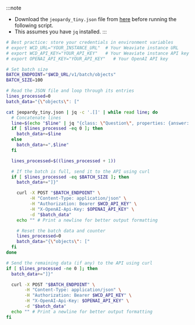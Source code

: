 

<Tabs groupId="languages">
<TabItem value="py" label="Python">

  <FilteredTextBlock
    text={PyCode}
    startMarker="# Import"
    endMarker="# END Import"
    language="py"
    title="quickstart_import.py"
  />

</TabItem>

<TabItem value="js" label="JS/TS">

<FilteredTextBlock
  text={TSCode}
  startMarker="// Import"
  endMarker="// END Import"
  language="ts"
  title="quickstart_import.ts"
/>

</TabItem>

<TabItem value="go" label="Go">
<FilteredTextBlock
  text={GoCode}
  startMarker="// Import"
  endMarker="// END Import"
  language="goraw"
  title="quickstart/2_2_import/main.go"
/>
</TabItem>

<TabItem value="java" label="Java">
<FilteredTextBlock
  text={JavaCode}
  startMarker="// START Import"
  endMarker="// END Import"
  language="javaraw"
  title="quickstart/Import.java"
/>
</TabItem>

<TabItem value="curl" label="Curl">

:::note
- Download the `jeopardy_tiny.json` file from [here](https://raw.githubusercontent.com/weaviate-tutorials/quickstart/main/data/jeopardy_tiny.json) before running the following script.
- This assumes you have `jq` installed.
:::

```bash
# Best practice: store your credentials in environment variables
# export WCD_URL="YOUR_INSTANCE_URL"  # Your Weaviate instance URL
# export WCD_API_KEY="YOUR_API_KEY"   # Your Weaviate instance API key
# export OPENAI_API_KEY="YOUR_API_KEY"   # Your OpenAI API key

# Set batch size
BATCH_ENDPOINT="$WCD_URL/v1/batch/objects"
BATCH_SIZE=100

# Read the JSON file and loop through its entries
lines_processed=0
batch_data="{\"objects\": ["

cat jeopardy_tiny.json | jq -c '.[]' | while read line; do
  # Concatenate lines
  line=$(echo "$line" | jq "{class: \"Question\", properties: {answer: .Answer, question: .Question, category: .Category}}")
  if [ $lines_processed -eq 0 ]; then
    batch_data+=$line
  else
    batch_data+=",$line"
  fi

  lines_processed=$((lines_processed + 1))

  # If the batch is full, send it to the API using curl
  if [ $lines_processed -eq $BATCH_SIZE ]; then
    batch_data+="]}"

    curl -X POST "$BATCH_ENDPOINT" \
         -H "Content-Type: application/json" \
         -H "Authorization: Bearer $WCD_API_KEY" \
         -H "X-OpenAI-Api-Key: $OPENAI_API_KEY" \
         -d "$batch_data"
    echo "" # Print a newline for better output formatting

    # Reset the batch data and counter
    lines_processed=0
    batch_data="{\"objects\": ["
  fi
done

# Send the remaining data (if any) to the API using curl
if [ $lines_processed -ne 0 ]; then
  batch_data+="]}"

  curl -X POST "$BATCH_ENDPOINT" \
       -H "Content-Type: application/json" \
       -H "Authorization: Bearer $WCD_API_KEY" \
       -H "X-OpenAI-Api-Key: $OPENAI_API_KEY" \
       -d "$batch_data"
  echo "" # Print a newline for better output formatting
fi
```

</TabItem>
</Tabs>
